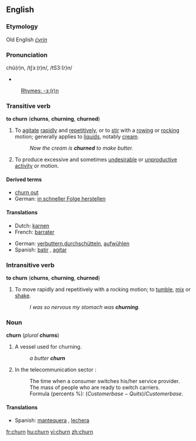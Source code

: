 ==English==

===Etymology===
Old English ''[[ċyrin]]''

===Pronunciation===
chû(r)n, /tʃɜː(r)n/, /tS3:(r)n/
*{{audio|en-us-churn.ogg|Audio (US)}}
:[[Rhymes:English:-ɜː(r)n|Rhymes: -ɜː(r)n]]

===Transitive verb===
'''to churn''' ('''churns''', '''churning''', '''churned''')

# To [[agitate]] [[rapidly]] and [[repetitively]], or to [[stir]] with a [[rowing]] or [[rocking]] motion; generally applies to [[liquids]], notably [[cream]].
#: ''Now the cream is '''churned''' to make butter.''
# {{italbrac|figuratively}} To produce excessive and sometimes [[undesirable]] or [[unproductive]] [[activity]] or motion.

====Derived terms====
*[[churn out]]
* German: [[in schneller Folge herstellen]]

====Translations====
{{top}}
*Dutch: [[karnen]]
*French: [[barrater]]
{{mid}}
*German: [[verbuttern]],[[durchschütteln]], [[aufwühlen]]
*Spanish: [[batir]] {{italbrac|butter}}, [[agitar]] {{italbrac|water}}
{{bottom}}

===Intransitive verb===
'''to churn''' ('''churns''', '''churning''', '''churned''')

# To move rapidly and repetitively with a rocking motion; to [[tumble]], [[mix]] or [[shake]].
#: ''I was so nervous my stomach was '''churning'''.''



===Noun===
'''churn''' (''plural'' '''churns''')

# A vessel used for churning.
#: ''a butter '''churn'''''
# In the telecommunication sector {{italbrac|telecommunications}}:
#: The time when a consumer switches his/her service provider.
#: The mass of people who are ready to switch carriers.
#: Formula (percents %): <math>(Customer base-Quits)/Customer base</math>.

====Translations====
*Spanish: [[mantequera]] {{f}} {{italbrac|butter}}, [[lechera]] {{f}} {{italbrac|milk}}

[[fr:churn]]
[[hu:churn]]
[[vi:churn]]
[[zh:churn]]